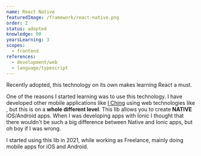 ```yaml
---
name: React Native
featuredImage: /framework/react-native.png
order: 2
status: adopted
knowledge: 90
yearsLearning: 3
scopes:
  - frontend
references:
  - development/web
  - language/typescript
---
```


Recently adopted, this technology on its own makes learning React a must.

One of the reasons I started learning [](framework/react) was to use this technology. I have developed other mobile applications like [I Ching](project/i-ching) using web technologies like [](framework/ionic), but this is on a **whole different level**.
This lib allows you to create **NATIVE** iOS/Android apps. When I was developing apps with Ionic I thought that there wouldn't be such a big difference between Native and Ionic apps, but oh boy if I was wrong.

I started using this lib in 2021, while working as Freelance, mainly doing mobile apps for iOS and Android.
